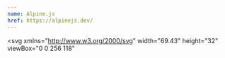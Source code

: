 ```yaml
---
name: Alpine.js
href: https://alpinejs.dev/
---
```


<svg
  xmlns="http://www.w3.org/2000/svg"
  width="69.43"
  height="32"
  viewBox="0 0 256 118"
>
  <path fill="#77C1D2" d="M199.111 0L256 56.639l-56.889 56.64l-56.889-56.64z" />
  <path
    className="fill-[#2D3441] dark:fill-white"
    d="m56.889 0l117.938 117.421H61.049L0 56.639z"
  />
</svg>
